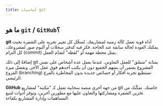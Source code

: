 ```yaml
---
title: أساسيات git
---
```

## ما هو `git` / `GitHub`؟

**git** أداة قوية تعمل كآلة زمنية لمشاريعك. تُسجِّل كل تغيير تجريه على الشفرة بحيث يمكنك العودة لحالة سابقة عند الحاجة. فكر فيه كدفتر سجلات أو ألبوم صور لمشروعك، كل التزام (commit) يمثل محطة مهمة أو "لقطة" لتقدّم العمل.

إضافةً إلى ذلك git بمثابة "منسّق" للعمل التعاوني. عندما يعمل عدة أشخاص على نفس المشروع يضمن أن يسهم الجميع دون أن يكتب أحدهم فوق عمل الآخر. وبفضل ميزة الفروع (branching) تستطيع تجربة أفكار أو خصائص جديدة بدون المخاطرة بالفرع الرئيسي.

**GitHub** من جهة أخرى منصة سحابية تعمل كـ "مكتبة" لمشاريع git خاصتك. تمكّنك من تخزين الشفرة ومشاركتها والتعاون عليها مع مطورين آخرين، وتوفر أدوات لتتبع المساهمات وإدارة المشاريع بكفاءة.
